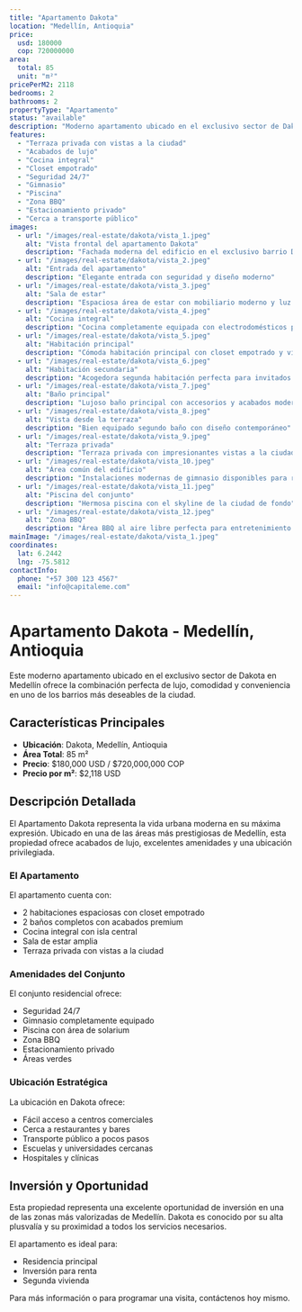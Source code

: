 ```yaml
---
title: "Apartamento Dakota"
location: "Medellín, Antioquia"
price:
  usd: 180000
  cop: 720000000
area:
  total: 85
  unit: "m²"
pricePerM2: 2118
bedrooms: 2
bathrooms: 2
propertyType: "Apartamento"
status: "available"
description: "Moderno apartamento ubicado en el exclusivo sector de Dakota en Medellín. Esta propiedad ofrece una excelente ubicación con fácil acceso a centros comerciales, restaurantes y transporte público. El apartamento cuenta con acabados de lujo y una terraza privada con vistas a la ciudad."
features:
  - "Terraza privada con vistas a la ciudad"
  - "Acabados de lujo"
  - "Cocina integral"
  - "Closet empotrado"
  - "Seguridad 24/7"
  - "Gimnasio"
  - "Piscina"
  - "Zona BBQ"
  - "Estacionamiento privado"
  - "Cerca a transporte público"
images:
  - url: "/images/real-estate/dakota/vista_1.jpeg"
    alt: "Vista frontal del apartamento Dakota"
    description: "Fachada moderna del edificio en el exclusivo barrio Dakota"
  - url: "/images/real-estate/dakota/vista_2.jpeg"
    alt: "Entrada del apartamento"
    description: "Elegante entrada con seguridad y diseño moderno"
  - url: "/images/real-estate/dakota/vista_3.jpeg"
    alt: "Sala de estar"
    description: "Espaciosa área de estar con mobiliario moderno y luz natural"
  - url: "/images/real-estate/dakota/vista_4.jpeg"
    alt: "Cocina integral"
    description: "Cocina completamente equipada con electrodomésticos premium y barra de desayuno"
  - url: "/images/real-estate/dakota/vista_5.jpeg"
    alt: "Habitación principal"
    description: "Cómoda habitación principal con closet empotrado y vistas a la ciudad"
  - url: "/images/real-estate/dakota/vista_6.jpeg"
    alt: "Habitación secundaria"
    description: "Acogedora segunda habitación perfecta para invitados u oficina en casa"
  - url: "/images/real-estate/dakota/vista_7.jpeg"
    alt: "Baño principal"
    description: "Lujoso baño principal con accesorios y acabados modernos"
  - url: "/images/real-estate/dakota/vista_8.jpeg"
    alt: "Vista desde la terraza"
    description: "Bien equipado segundo baño con diseño contemporáneo"
  - url: "/images/real-estate/dakota/vista_9.jpeg"
    alt: "Terraza privada"
    description: "Terraza privada con impresionantes vistas a la ciudad y asientos exteriores"
  - url: "/images/real-estate/dakota/vista_10.jpeg"
    alt: "Área común del edificio"
    description: "Instalaciones modernas de gimnasio disponibles para residentes"
  - url: "/images/real-estate/dakota/vista_11.jpeg"
    alt: "Piscina del conjunto"
    description: "Hermosa piscina con el skyline de la ciudad de fondo"
  - url: "/images/real-estate/dakota/vista_12.jpeg"
    alt: "Zona BBQ"
    description: "Área BBQ al aire libre perfecta para entretenimiento y socialización"
mainImage: "/images/real-estate/dakota/vista_1.jpeg"
coordinates:
  lat: 6.2442
  lng: -75.5812
contactInfo:
  phone: "+57 300 123 4567"
  email: "info@capitaleme.com"
---
```


# Apartamento Dakota - Medellín, Antioquia

Este moderno apartamento ubicado en el exclusivo sector de Dakota en Medellín ofrece la combinación perfecta de lujo, comodidad y conveniencia en uno de los barrios más deseables de la ciudad.

## Características Principales

- **Ubicación**: Dakota, Medellín, Antioquia
- **Área Total**: 85 m²
- **Precio**: $180,000 USD / $720,000,000 COP
- **Precio por m²**: $2,118 USD

## Descripción Detallada

El Apartamento Dakota representa la vida urbana moderna en su máxima expresión. Ubicado en una de las áreas más prestigiosas de Medellín, esta propiedad ofrece acabados de lujo, excelentes amenidades y una ubicación privilegiada.

### El Apartamento

El apartamento cuenta con:
- 2 habitaciones espaciosas con closet empotrado
- 2 baños completos con acabados premium
- Cocina integral con isla central
- Sala de estar amplia
- Terraza privada con vistas a la ciudad

### Amenidades del Conjunto

El conjunto residencial ofrece:
- Seguridad 24/7
- Gimnasio completamente equipado
- Piscina con área de solarium
- Zona BBQ
- Estacionamiento privado
- Áreas verdes

### Ubicación Estratégica

La ubicación en Dakota ofrece:
- Fácil acceso a centros comerciales
- Cerca a restaurantes y bares
- Transporte público a pocos pasos
- Escuelas y universidades cercanas
- Hospitales y clínicas

## Inversión y Oportunidad

Esta propiedad representa una excelente oportunidad de inversión en una de las zonas más valorizadas de Medellín. Dakota es conocido por su alta plusvalía y su proximidad a todos los servicios necesarios.

El apartamento es ideal para:
- Residencia principal
- Inversión para renta
- Segunda vivienda

Para más información o para programar una visita, contáctenos hoy mismo. 